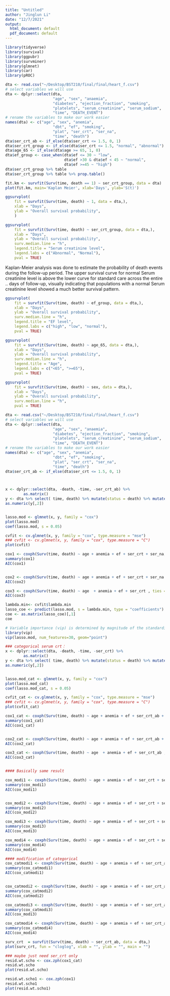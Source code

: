 ```yaml
---
title: "Untitled"
author: "Jinglun Li"
date: "12/7/2021"
output:
  html_document: default
  pdf_document: default
---
```


```r
library(tidyverse)
library(survival)
library(ggpubr)
library(survminer)
library(glmnet)
library(car)
library(pROC)
```


```r
dta <- read.csv("~/Desktop/BST210/final/final/heart_f.csv")
# select variables we will use
dta <- dplyr::select(dta,
                     "age", "sex", "anaemia",
                     "diabetes", "ejection_fraction", "smoking",
                     "platelets", "serum_creatinine", "serum_sodium",
                     "time", "DEATH_EVENT")
# rename the variables to make our work easier
names(dta) <- c("age", "sex", "anemia",
                     "dbt", "ef", "smoking",
                     "plat", "ser_crt", "ser_na",
                     "time", "death")
dta$ser_crt_ab <- if_else(dta$ser_crt <= 1.5, 0, 1)
dta$ser_crt_group <- if_else(dta$ser_crt <= 1.5, "normal", "abnormal")
dta$age_65 <- if_else(dta$age >= 65, 1, 0)
dta$ef_group <- case_when(dta$ef <= 30 ~ "low",
                          dta$ef >30 & dta$ef < 45 ~ "normal",
                          dta$ef >=45 ~ "high")
dta$ser_crt_group %>% table
dta$ser_crt_group %>% table %>% prop.table()
```

```r
fit.km <- survfit(Surv(time, death == 1) ~ ser_crt_group, data = dta)
plot(fit.km, main='Kaplan Meier', xlab='Days', ylab='S(t)')
```

```r
ggsurvplot(
    fit = survfit(Surv(time, death) ~ 1, data = dta,),
    xlab = "Days", 
    ylab = "Overall survival probability",
    )
```


```r
ggsurvplot(
    fit = survfit(Surv(time, death) ~ ser_crt_group, data = dta,),
    xlab = "Days", 
    ylab = "Overall survival probability",
    surv.median.line = "h",
    legend.title = "Serum creatinine level",
    legend.labs = c("Abnormal", "Normal"),
    pval = TRUE)
```


Kaplan-Meier analysis was done to estimate the probability of death events during the follow-up period. The upper survival curve for normal Serum creatinine level is above the lower curve for standard care across the entire .. days of follow-up, visually indicating that populations with a normal Serum creatinine level showed a much better survival pattern. 

```r
ggsurvplot(
    fit = survfit(Surv(time, death) ~ ef_group, data = dta,),
    xlab = "Days", 
    ylab = "Overall survival probability",
    surv.median.line = "h",
    legend.title = "EF level",
    legend.labs = c("high", "low", "normal"),
    pval = TRUE)
```




```r
ggsurvplot(
    fit = survfit(Surv(time, death) ~ age_65, data = dta,),
    xlab = "Days", 
    ylab = "Overall survival probability",
    surv.median.line = "h",
    legend.title = "Age",
    legend.labs = c("<65", ">=65"),
    pval = TRUE) 
```


```r
ggsurvplot(
    fit = survfit(Surv(time, death) ~ sex, data = dta,),
    xlab = "Days", 
    ylab = "Overall survival probability",
    surv.median.line = "h",
    pval = TRUE) 
```

```r
dta <- read.csv("~/Desktop/BST210/final/final/heart_f.csv")
# select variables we will use
dta <- dplyr::select(dta,
                     "age", "sex", "anaemia",
                     "diabetes", "ejection_fraction", "smoking",
                     "platelets", "serum_creatinine", "serum_sodium",
                     "time", "DEATH_EVENT")
# rename the variables to make our work easier
names(dta) <- c("age", "sex", "anemia",
                     "dbt", "ef", "smoking",
                     "plat", "ser_crt", "ser_na",
                     "time", "death")
dta$ser_crt_ab <- if_else(dta$ser_crt <= 1.5, 0, 1)



x <- dplyr::select(dta, -death, -time, -ser_crt_ab) %>% 
        as.matrix() 
y <- dta %>% select( time, death) %>% mutate(status = death) %>% mutate(death = NULL) %>% as.matrix() 
as.numeric(y[,2])


lasso.mod <- glmnet(x, y, family = "cox")
plot(lasso.mod)
coef(lasso.mod, s = 0.05)

cvfit <- cv.glmnet(x, y, family = "cox", type.measure = "mse")
### cvfit <- cv.glmnet(x, y, family = "cox", type.measure = "C")
plot(cvfit)

cox1 <- coxph(Surv(time, death) ~ age + anemia + ef + ser_crt + ser_na, ties = "exact", data = dta)
summary(cox1)
AIC(cox1)


cox2 <- coxph(Surv(time, death) ~ age + anemia + ef + ser_crt + ser_na + sex, ties = "exact", data = dta)
AIC(cox2)

cox3 <- coxph(Surv(time, death) ~ age  + anemia + ef + ser_crt , ties = "exact", data = dta)
AIC(cox3)
```
```r
lambda.min<- cvfit$lambda.min
lasso_coe <- predict(lasso.mod, s = lambda.min, type = "coefficients") 
coe <- as.matrix(lasso_coe)[,1]
coe

# Variable importance (vip) is determined by magnitude of the standardized # coefficients - topmost are highest in 'importance' to the model:
library(vip)
vip(lasso.mod, num_features=30, geom="point")


```
```r
### categorical serum crt：
x <- dplyr::select(dta, -death, -time, -ser_crt) %>% 
        as.matrix() 
y <- dta %>% select( time, death) %>% mutate(status = death) %>% mutate(death = NULL) %>% as.matrix() 
as.numeric(y[,2])


lasso.mod_cat <- glmnet(x, y, family = "cox")
plot(lasso.mod_cat)
coef(lasso.mod_cat, s = 0.05)

cvfit_cat <- cv.glmnet(x, y, family = "cox", type.measure = "mse")
### cvfit <- cv.glmnet(x, y, family = "cox", type.measure = "C")
plot(cvfit_cat)

cox1_cat <- coxph(Surv(time, death) ~ age + anemia + ef + ser_crt_ab + ser_na , ties = "exact", data = dta)
summary(cox1_cat)
AIC(cox1_cat)


cox2_cat <- coxph(Surv(time, death) ~ age + anemia + ef + ser_crt_ab + ser_na + sex, ties = "exact", data = dta)
AIC(cox2_cat)

cox3_cat <- coxph(Surv(time, death) ~ age  + anemia + ef + ser_crt_ab , ties = "exact", data = dta)
AIC(cox3_cat)


#### Basically same result
```

```r
cox_modi1 <- coxph(Surv(time, death) ~ age + anemia + ef + ser_crt + ser_na + ser_crt*ef, ties = "exact", data = dta)
summary(cox_modi1)
AIC(cox_modi1)


cox_modi2 <- coxph(Surv(time, death) ~ age + anemia + ef + ser_crt + ser_na + ser_crt*age, ties = "exact", data = dta)
summary(cox_modi2)
AIC(cox_modi2)

cox_modi3 <- coxph(Surv(time, death) ~ age + anemia + ef + ser_crt + ser_na + ser_crt*ser_na, ties = "exact", data = dta)
summary(cox_modi3)
AIC(cox_modi3)

cox_modi4 <- coxph(Surv(time, death) ~ age + anemia + ef + ser_crt + ser_na + ser_crt*anemia, ties = "exact", data = dta)
summary(cox_modi4)
AIC(cox_modi4)
```


```r
#### modification of categorical 
cox_catmodi1 <- coxph(Surv(time, death) ~ age + anemia + ef + ser_crt_ab + ser_na + ser_crt_ab*ef, ties = "exact", data = dta)
summary(cox_catmodi1)
AIC(cox_catmodi1)


cox_catmodi2 <- coxph(Surv(time, death) ~ age + anemia + ef + ser_crt_ab + ser_na + ser_crt_ab*age, ties = "exact", data = dta)
summary(cox_catmodi2)
AIC(cox_catmodi2)

cox_catmodi3 <- coxph(Surv(time, death) ~ age + anemia + ef + ser_crt_ab + ser_na + ser_crt_ab*ser_na, ties = "exact", data = dta)
summary(cox_catmodi3)
AIC(cox_modi3)

cox_catmodi4 <- coxph(Surv(time, death) ~ age + anemia + ef + ser_crt_ab + ser_na + ser_crt_ab*anemia, ties = "exact", data = dta)
summary(cox_catmodi4)
AIC(cox_modi4)
```


```r
surv_crt  = survfit(Surv(time, death) ~ ser_crt_ab, data = dta,)
plot(surv_crt, fun = "cloglog", xlab = "", ylab = "", main = "")
```
```r
### maybe just need ser_crt only 
resid.wt.scho <- cox.zph(cox1_cat) 
resid.wt.scho
plot(resid.wt.scho)

resid.wt.scho1 <- cox.zph(cox1)
resid.wt.scho1
plot(resid.wt.scho1)

```



